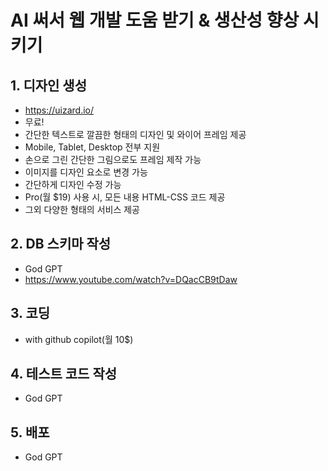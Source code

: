 # AI 써서 웹 개발 도움 받기 & 생산성 향상 시키기

## 1. 디자인 생성

- https://uizard.io/
- 무료!
- 간단한 텍스트로 깔끔한 형태의 디자인 및 와이어 프레임 제공
- Mobile, Tablet, Desktop 전부 지원
- 손으로 그린 간단한 그림으로도 프레임 제작 가능
- 이미지를 디자인 요소로 변경 가능
- 간단하게 디자인 수정 가능
- Pro(월 $19) 사용 시, 모든 내용 HTML-CSS 코드 제공
- 그외 다양한 형태의 서비스 제공

## 2. DB 스키마 작성

- God GPT
- https://www.youtube.com/watch?v=DQacCB9tDaw

## 3. 코딩

- with github copilot(월 10$)

## 4. 테스트 코드 작성

- God GPT

## 5. 배포

- God GPT
